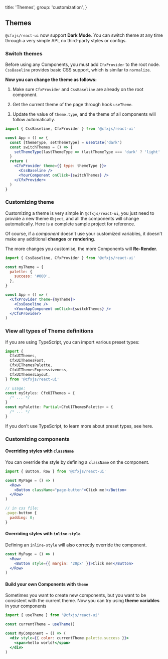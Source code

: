 
  title: 'Themes',
  group: 'customization',
}

## Themes

`@cfxjs/react-ui` now support **Dark Mode**. You can switch theme at any time through a very simple API, no third-party styles or configs.

<Spacer y={2} />

### Switch themes

<Note>
  Before using any Components, you must add <Code>CfxProvider</Code> to the root node.
</Note>
<Spacer y={0.5} />
<Note type="success">
  <Code>CssBaseline</Code> provides basic CSS support, which is similar to <Code>normalize</Code>.
</Note>
<Spacer y={1} />

**Now you can change the theme as follows:**

1. Make sure `CfxProvider` and `CssBaseline` are already on the root component.

2. Get the current theme of the page through hook `useTheme`.

3. Update the value of `theme.type`, and the theme of all components will follow automatically.

```jsx
import { CssBaseline, CfxProvider } from '@cfxjs/react-ui'

const App = () => {
  const [themeType, setThemeType] = useState('dark')
  const switchThemes = () => {
    setThemeType(lastThemeType => (lastThemeType === 'dark' ? 'light' : 'dark'))
  }
  return (
    <CfxProvider theme={{ type: themeType }}>
      <CssBaseline />
      <YourComponent onClick={switchThemes} />
    </CfxProvider>
  )
}
```

<Spacer y={3} />

### Customizing theme

Customizing a theme is very simple in `@cfxjs/react-ui`, you just need to provide a new theme `Object`,
and all the components will change automatically.
Here is <Link target="_blank" href="https://github.com/Conflux-Chain/react-ui/tree/master/examples/custom-themes">a complete sample project</Link> for reference.

Of course, if a _component_ doesn't use your customized variables, it doesn't make any additional **changes** or **rendering**.

<Spacer y={1} />
<Note type="warning">
  The more changes you customise, the more Components will <b>Re-Render</b>.
</Note>

```jsx
import { CssBaseline, CfxProvider } from '@cfxjs/react-ui'

const myTheme = {
  palette: {
    success: '#000',
  },
}

const App = () => (
  <CfxProvider theme={myTheme}>
    <CssBaseline />
    <YourAppComponent onClick={switchThemes} />
  </CfxProvider>
)
```

<Spacer y={3} />

### View all types of Theme definitions

If you are using TypeScript, you can import various preset types:

```ts
import {
  CfxUIThemes,
  CfxUIThemesFont,
  CfxUIThemesPalette,
  CfxUIThemesExpressiveness,
  CfxUIThemesLayout,
} from '@cfxjs/react-ui'

// usage:
const myStyles: CfxUIThemes = {
  /* ... */
}
const myPalette: Partial<CfxUIThemesPalette> = {
  /* ... */
}
```

If you don't use TypeScript, to learn more about preset types, see <Link target="_blank" href="https://github.com/Conflux-Chain/react-ui/blob/master/components/styles/themes/index.ts">here</Link>.

<Spacer y={3} />

### Customizing components

#### Overriding styles with `className`

You can override the style by defining a `className` on the component.

```jsx
import { Button, Row } from '@cfxjs/react-ui'

const MyPage = () => (
  <Row>
    <Button className="page-button">Click me!</Button>
  </Row>
)

// in css file:
.page-button {
  padding: 0;
}
```

<Spacer y={2} />

#### Overriding styles with `inline-style`

Defining an `inline-style` will also correctly override the component.

```jsx
const MyPage = () => (
  <Row>
    <Button style={{ margin: '20px' }}>Click me!</Button>
  </Row>
)
```

<Spacer y={2} />

#### Build your own Components with `theme`

Sometimes you want to create new components, but you want to be consistent with the current theme. Now you can try using **theme variables** in your components

```jsx
import { useTheme } from '@cfxjs/react-ui'

const currentTheme = useTheme()

const MyComponent = () => (
  <div style={{ color: currentTheme.palette.success }}>
    <span>hello world!</span>
  </div>
)
```


